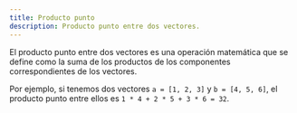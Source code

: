 ```yaml
---
title: Producto punto
description: Producto punto entre dos vectores.
---
```


El producto punto entre dos vectores es una operación matemática que se define como la suma de los productos de los componentes correspondientes de los vectores.

Por ejemplo, si tenemos dos vectores `a = [1, 2, 3]` y `b = [4, 5, 6]`, el producto punto entre ellos es `1 * 4 + 2 * 5 + 3 * 6 = 32`.
